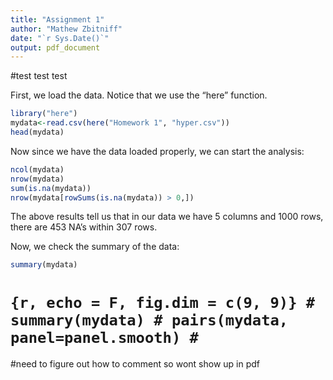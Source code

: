 ---
title: "Assignment 1"
author: "Mathew Zbitniff"
date: "`r Sys.Date()`"
output: pdf_document
---


#test test test


First, we load the data. Notice that we use the "here" function. 
```{r}
library("here")
mydata<-read.csv(here("Homework 1", "hyper.csv"))
head(mydata)
```

Now since we have the data loaded properly, we can start the analysis:

```{r}
ncol(mydata)
nrow(mydata)
sum(is.na(mydata))
nrow(mydata[rowSums(is.na(mydata)) > 0,])
```
The above results tell us that in our data we have 5 columns and 1000 rows, there are 453 NA's within 307 rows. 



Now, we check the summary of the data:

```{r}
summary(mydata)
```


# ```{r, echo = F, fig.dim = c(9, 9)}
# summary(mydata)
# pairs(mydata, panel=panel.smooth)
# ```

#need to figure out how to comment so wont show up in pdf


